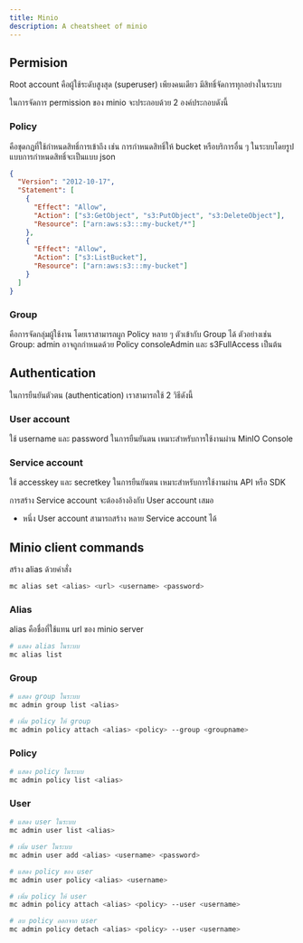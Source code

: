 ```yaml
---
title: Minio
description: A cheatsheet of minio
---
```



## Permision

Root account คือผู้ใช้ระดับสูงสุด (superuser) เพียงคนเดียว มีสิทธิ์จัดการทุกอย่างในระบบ

ในการจัดการ permission ของ minio จะประกอบด้วย 2 องค์ประกอบดังนี้

### Policy

คือชุดกฎที่ใช้กำหนดสิทธิ์การเข้าถึง เช่น การกำหนดสิทธิ์ให้ bucket หรือบริการอื่น ๆ ในระบบโดยรูปแบบการกำหนดสิทธิ์จะเป็นแบบ json

```json
{
  "Version": "2012-10-17",
  "Statement": [
    {
      "Effect": "Allow",
      "Action": ["s3:GetObject", "s3:PutObject", "s3:DeleteObject"],
      "Resource": ["arn:aws:s3:::my-bucket/*"]
    },
    {
      "Effect": "Allow",
      "Action": ["s3:ListBucket"],
      "Resource": ["arn:aws:s3:::my-bucket"]
    }
  ]
}
```

<ChatMessage message="รูปแบบของ Policy ใน MinIO จะเหมือนกับ AWS S3 Policy เลย"  avatarKey="blackCat" />

### Group

คือการจัดกลุ่มผู้ใช้งาน โดยเราสามารถผูก Policy หลาย ๆ ตัวเข้ากับ Group ได้ ตัวอย่างเช่น Group: admin อาจถูกกำหนดด้วย Policy consoleAdmin และ s3FullAccess เป็นต้น

## Authentication

ในการยืนยันตัวตน (authentication) เราสามารถใช้ 2 วิธีดังนี้

### User account

ใช้ username และ password ในการยืนยันตน เหมาะสำหรับการใช้งานผ่าน MinIO Console

### Service account

ใช้ accesskey และ secretkey ในการยืนยันตน เหมาะสำหรับการใช้งานผ่าน API หรือ SDK

การสร้าง Service account จะต้องอ้างอิงกับ User account เสมอ

- หนึ่ง User account สามารถสร้าง หลาย Service account ได้

## Minio client commands

<ChatMessage message="ก่อนจะเริ่มใช้งาน Minio client จะต้องสร้าง alias ก่อน"  avatarKey="me" isFromMe="true" />

สร้าง alias ด้วยคำสั่ง

```bash
mc alias set <alias> <url> <username> <password>
```

<ChatMessage message="mc ย่อมาจาก minio client"  avatarKey="blackCat" />

### Alias

alias คือชื่อที่ใช้แทน url ของ minio server

```bash
# แสดง alias ในระบบ
mc alias list
```

<ChatMessage message="คำสั่งส่วนใหญ่จะต้องส่ง alias เข้าไปด้วยเพื่อให้ minio client รู้ว่าเรากำลังจัดการ server ไหน"  avatarKey="blackCat" />

### Group

```bash
# แสดง group ในระบบ
mc admin group list <alias>

# เพิ่ม policy ให้ group
mc admin policy attach <alias> <policy> --group <groupname>
```

### Policy

```bash
# แสดง policy ในระบบ
mc admin policy list <alias>
```

### User

```bash
# แสดง user ในระบบ
mc admin user list <alias>

# เพิ่ม user ในระบบ
mc admin user add <alias> <username> <password>

# แสดง policy ของ user
mc admin user policy <alias> <username>

# เพิ่ม policy ให้ user
mc admin policy attach <alias> <policy> --user <username>

# ลบ policy ออกจาก user
mc admin policy detach <alias> <policy> --user <username>
```
